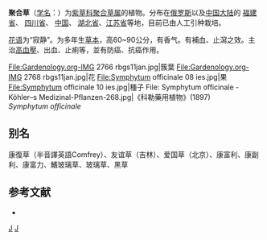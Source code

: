 {{ctm}}
{{Speciesbox
| taxon = Symphytum officinale
| binomial_authority = [[卡爾·林奈|L.]]
| image = Symphytum_officinale_01.jpg
| image_caption = 聚合草
}}

'''聚合草'''（[[学名|学名]]：{{lang|la|''Symphytum officinale''}}）为[[紫草科|紫草科]][[聚合草属|聚合草属]]的植物。分布在[[俄罗斯|俄罗斯]]以及[[中国大陆|中国大陆]]的 [[福建省|福建省]]、 [[四川省|四川省]]、 [[中国|中国]]、 [[湖北省|湖北省]]、[[江苏省|江苏省]]等地，目前已由人工引种栽培。

[[花语|花语]]为“寂静”。为多年生[[草本|草本]]，高60~90公分，有香气。有補血、止瀉之效。主治[[高血壓|高血壓]]、出血、止痢等，並有防癌、抗癌作用。 

<gallery>
File:Gardenology.org-IMG 2766 rbgs11jan.jpg|簇葉
File:Gardenology.org-IMG 2768 rbgs11jan.jpg|花
File:Symphytum officinale 08 ies.jpg|果
File:Symphytum officinale 10 ies.jpg|種子
File: Symphytum officinale - Köhler–s Medizinal-Pflanzen-268.jpg|《科勒藥用植物》(1897)<br>''Symphytum officinale''
</gallery>

== 别名 ==
康復草（半音譯英語Comfrey）、友谊草（吉林）、爱国草（北京）、康富利、康副利、康富力、鰭玻璃草、玻璃草、黑草

== 参考文献 ==
<div class="references-small">
* {{cite web| url =http://www.bioinfo.cn/db05/KmzwSpecies.php?action=view&id=2072| title =聚合草| work =《中国高等植物数据库全库》| publisher =中国科学院微生物研究所| author =昆明植物研究所| accessdate =2009-02-22| deadurl =yes| archiveurl =https://web.archive.org/web/20160305033913/http://www.bioinfo.cn/db05/KmzwSpecies.php?action=view&id=2072| archivedate =2016-03-05}}
</div>

{{植物小作品}}
{{Taxonbar}}
[[Category:聚合草属|J]]
[[Category:藥用植物|J]]